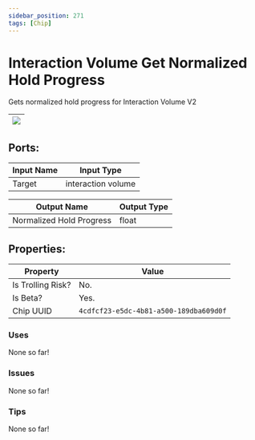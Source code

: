 ```yaml
---
sidebar_position: 271
tags: [Chip]
---
```


# Interaction Volume Get Normalized Hold Progress


Gets normalized hold progress for Interaction Volume V2

| ![](https://images-ext-2.discordapp.net/external/MPmIaQzlEPmgGWlgi-WxBBXt0Bjv_zWPkg1y1f_sy3s/https/www.recroomcircuits.com/image/circuit/absolute-value?width=206&height=108) |
|-----|

## Ports:

| Input Name | Input Type |
|-----------|-----------|
| Target | interaction volume |

| Output Name | Output Type |
|-----------|-----------|
| Normalized Hold Progress | float |

## Properties:

| Property  | Value |
|-------------------|-----------|
| Is Trolling Risk? | No. |
| Is Beta? | Yes. |
| Chip UUID | `4cdfcf23-e5dc-4b81-a500-189dba609d0f` |

### Uses
None so far!

### Issues
None so far!

### Tips
None so far!

